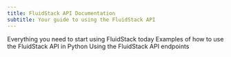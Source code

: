 ```yaml
---
title: FluidStack API Documentation
subtitle: Your guide to using the FluidStack API
---
```


<Cards>
    <Card 
        title="Get Started"
        icon="fa-regular fa-play" 
        href="/get-started" 
    >
        Everything you need to start using FluidStack today
    </Card>
    <Card
        title="Programmatic Instance Management"
        icon="fa-regular fa-book" 
        href="/programmatic-instance-management"
    >
        Examples of how to use the FluidStack API in Python
    </Card>
    <Card 
        title="API Reference" 
        icon="fa-solid fa-code" 
        href="/api-reference" 
    >
        Using the FluidStack API endpoints
    </Card>
</Cards>